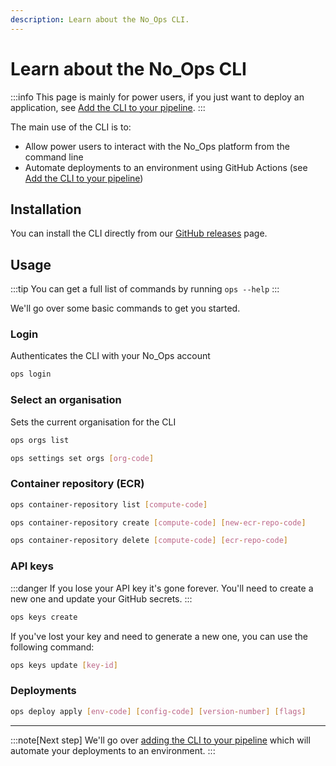```yaml
---
description: Learn about the No_Ops CLI.
---
```



# Learn about the No_Ops CLI

:::info
This page is mainly for power users, if you just want to deploy an application, see [Add the CLI to your pipeline](./ci-cd-cli).
:::

The main use of the CLI is to:

- Allow power users to interact with the No_Ops platform from the command line
- Automate deployments to an environment using GitHub Actions (see [Add the CLI to your pipeline](./ci-cd-cli))

## Installation

You can install the CLI directly from our [GitHub releases](https://github.com/getnoops/ops/releases) page.

## Usage

:::tip
You can get a full list of commands by running `ops --help`
:::

We'll go over some basic commands to get you started.

### Login

Authenticates the CLI with your No_Ops account

```bash
ops login
```

### Select an organisation

Sets the current organisation for the CLI

```bash
ops orgs list
```

```bash
ops settings set orgs [org-code]
```

### Container repository (ECR)

```bash
ops container-repository list [compute-code]
```

```bash
ops container-repository create [compute-code] [new-ecr-repo-code]
```

```bash
ops container-repository delete [compute-code] [ecr-repo-code]
```

### API keys

:::danger
If you lose your API key it's gone forever. You'll need to create a new one and update your GitHub secrets.
:::

```bash
ops keys create
```

If you've lost your key and need to generate a new one, you can use the following command:

```bash
ops keys update [key-id]
```

### Deployments

```bash
ops deploy apply [env-code] [config-code] [version-number] [flags]
```

---

:::note[Next step]
We'll go over [adding the CLI to your pipeline](./ci-cd-cli.mdx) which will automate your deployments to an environment.
:::
